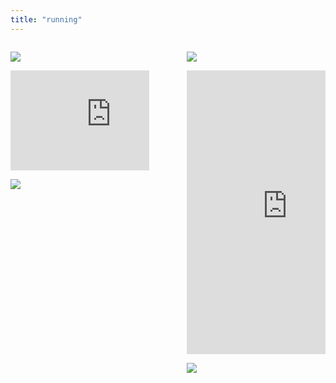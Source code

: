 ```yaml
---
title: "running"
---
```


:::: {.columns}

::: {.column width="48%"}

![](images/running1.jpg)

```{=html}
<iframe height='160' width='322' frameborder='0' allowtransparency='true' scrolling='no' src='https://www.strava.com/athletes/74218964/activity-summary/609a3a04017397fbd3668c53616cd4d604108836'></iframe>
```

![](images/running2.jpg)

:::

::: {.column width="4%"}

:::

::: {.column width="48%"}

![](images/running3.jpg)

```{=html}
<iframe height='454' width='322' frameborder='0' allowtransparency='true' scrolling='no' src='https://www.strava.com/athletes/74218964/latest-rides/609a3a04017397fbd3668c53616cd4d604108836'></iframe>
```

![](images/running4.jpg)

:::

::::

